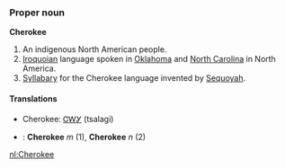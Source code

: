 ===Proper noun===
'''Cherokee'''

# An indigenous North American people.
# [[Iroquoian]] language spoken in [[Oklahoma]] and [[North Carolina]] in North America.
# [[Syllabary]] for the Cherokee language invented by [[Sequoyah]].

====Translations====
*Cherokee: [[ᏣᎳᎩ]] (tsalagi)
*{{msg:nl}}: '''Cherokee''' ''m'' (1), '''Cherokee''' ''n'' (2)

[[nl:Cherokee]]